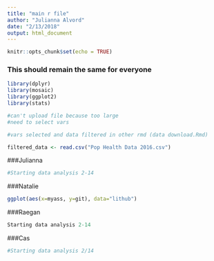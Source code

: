 ```yaml
---
title: "main r file"
author: "Julianna Alvord"
date: "2/13/2018"
output: html_document
---
```


```r
knitr::opts_chunk$set(echo = TRUE)
```

### This should remain the same for everyone
```r
library(dplyr)
library(mosaic)
library(ggplot2)
library(stats)

#can't upload file because too large
#need to select vars

#vars selected and data filtered in other rmd (data download.Rmd)

filtered_data <- read.csv("Pop Health Data 2016.csv")
```

###Julianna
```r
#Starting data analysis 2-14
```

###Natalie
```r
ggplot(aes(x=myass, y=git), data="lithub")

```

###Raegan
```r
Starting data analysis 2-14
```

###Cas
```r
#Starting data analysis 2/14
```




